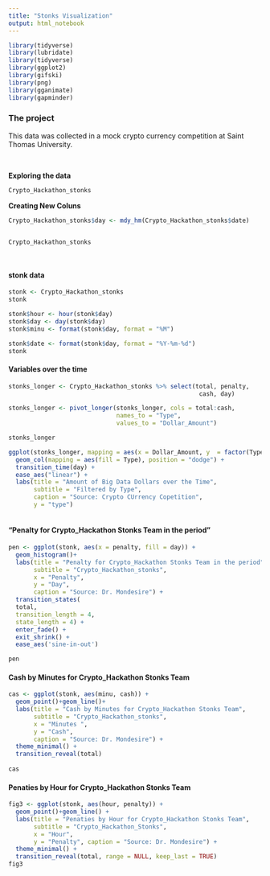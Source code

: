 ---
title: "Stonks Visualization"
output: html_notebook
---

```{r}
library(tidyverse)
library(lubridate)
library(tidyverse)
library(ggplot2)
library(gifski)
library(png)
library(gganimate)
library(gapminder)
```


### The project {.tabset}

This data was collected in a mock crypto currency competition at Saint Thomas University.


<br>

**Exploring the data**


```{r}
Crypto_Hackathon_stonks
```


**Creating New Coluns**


```{r}


Crypto_Hackathon_stonks$day <- mdy_hm(Crypto_Hackathon_stonks$date)


Crypto_Hackathon_stonks
  
  
```

#### stonk data

```{r}
stonk <- Crypto_Hackathon_stonks
stonk
```

```{r}
stonk$hour <- hour(stonk$day)
stonk$day <- day(stonk$day)
stonk$minu <- format(stonk$day, format = "%M")

stonk$date <- format(stonk$day, format = "%Y-%m-%d")
stonk
```







#### Variables over the time




```{r}
stonks_longer <- Crypto_Hackathon_stonks %>% select(total, penalty,
                                                     cash, day)

```


```{r}
stonks_longer <- pivot_longer(stonks_longer, cols = total:cash,
                              names_to = "Type",
                              values_to = "Dollar_Amount")
```

```{r}
stonks_longer
```


```{r}
ggplot(stonks_longer, mapping = aes(x = Dollar_Amount, y  = factor(Type))) +
  geom_col(mapping = aes(fill = Type), position = "dodge") + 
  transition_time(day) +
  ease_aes("linear") + 
  labs(title = "Amount of Big Data Dollars over the Time",
       subtitle = "Filtered by Type",
       caption = "Source: Crypto CUrrency Copetition",
       y = "type")
  
```

#### "Penalty for Crypto_Hackathon Stonks Team in the period"



```{r}
pen <- ggplot(stonk, aes(x = penalty, fill = day)) +
  geom_histogram()+
  labs(title = "Penalty for Crypto_Hackathon Stonks Team in the period",
       subtitle = "Crypto_Hackathon_stonks",
       x = "Penalty",
       y = "Day",
       caption = "Source: Dr. Mondesire") +
  transition_states(
  total,
  transition_length = 4,
  state_length = 4) +
  enter_fade() +
  exit_shrink() +
  ease_aes('sine-in-out')

pen
```




#### Cash by Minutes for Crypto_Hackathon Stonks Team


```{r}
cas <- ggplot(stonk, aes(minu, cash)) +
  geom_point()+geom_line()+
  labs(title = "Cash by Minutes for Crypto_Hackathon Stonks Team",
       subtitle = "Crypto_Hackathon_stonks",
       x = "Minutes ",
       y = "Cash",
       caption = "Source: Dr. Mondesire") +
  theme_minimal() +
  transition_reveal(total)
  
cas
```







#### Penaties by Hour for Crypto_Hackathon Stonks Team


```{r}
fig3 <- ggplot(stonk, aes(hour, penalty)) +
  geom_point()+geom_line() +
  labs(title = "Penaties by Hour for Crypto_Hackathon Stonks Team",
       subtitle = "Crypto_Hackathon_Stonks",
       x = "Hour",
       y = "Penalty", caption = "Source: Dr. Mondesire") +
  theme_minimal() +
  transition_reveal(total, range = NULL, keep_last = TRUE)
fig3
```


